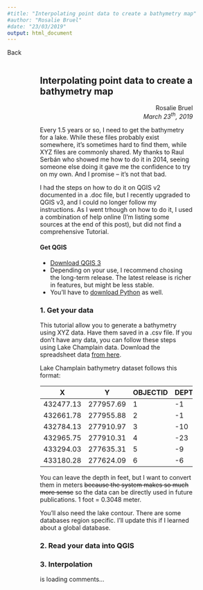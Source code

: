 ```yaml
---
#title: "Interpolating point data to create a bathymetry map"
#author: "Rosalie Bruel"
#date: "23/03/2019"
output: html_document
---
```


<!-- Global site tag (gtag.js) - Google Analytics -->
<script async src="https://www.googletagmanager.com/gtag/js?id=UA-134870808-1"></script>
<script>
  window.dataLayer = window.dataLayer || [];
  function gtag(){dataLayer.push(arguments);}
  gtag('js', new Date());

  gtag('config', 'UA-134870808-1');
</script>

<style>
.full-page{
  float: left;
  width: 70%;
  vertical-align: top;
  text-align: left;
  margin-left: 15%;
  margin-right: 15%;
}
</style

<a href="../blog.html" target="_blank"> Back </a>

<div class="full-page">

## Interpolating point data to create a bathymetry map
<div style="text-align:right">
Rosalie Bruel  
*March 23^th^, 2019*
</div>

Every 1.5 years or so, I need to get the bathymetry for a lake. While these files probably exist somewhere, it's sometimes hard to find them, while  XYZ files are commonly shared.
My thanks to Raul Serbán who showed me how to do it in 2014, seeing someone else doing it gave me the confidence to try on my own. And I promise -- it's not that bad.  

I had the steps on how to do it on QGIS v2 documented in a .doc file, but I recently upgraded to QGIS v3, and I could no longer follow my instructions. As I went trhough on how to do it, I used a combination of help online (I'm listing some sources at the end of this post), but did not find a comprehensive Tutorial.

#### Get QGIS
* <a href="https://qgis.org/en/site/forusers/download.html" target="_blank"> Download QGIS 3 </a>  
* Depending on your use, I recommend chosing the long-term release. The latest release is richer in features, but might be less stable.  
* You'll have to <a href="https://www.python.org" target="_blank">download Python</a> as well.

### 1. Get your data
This tutorial allow you to generate a bathymetry using XYZ data. Have them saved in a .csv file. If you don't have any data, you can follow these steps using Lake Champlain data. Download the spreadsheet data <a href="http://geodata.vermont.gov/datasets/7f451335fc6644e7a7376adbcd6282df_2" target="_blank">from here</a>.

Lake Champlain bathymetry dataset follows this format:  

X	        | Y	         | OBJECTID	 | DEPTH_FT
--------- | ---------- | --------- | --------
432477.13	| 277957.69  | 1	       | -1
432661.78	| 277955.88  | 2	       | -1
432784.13	| 277910.97	 | 3	       | -10
432965.75	| 277910.31  | 4	       | -23
433294.03	| 277635.31	 | 5	       | -9
433180.28	| 277624.09	 | 6	       | -6

You can leave the depth in feet, but I want to convert them in meters ~~because the system makes so much more sense~~ so the data can be directly used in future publications. 1 foot = 0.3048 meter.

You'll also need the lake contour. There are some databases region specific. I'll update this if I learned about a global database.

### 2. Read your data into QGIS

### 3. Interpolation





<!-- begin wwww.htmlcommentbox.com -->
 <div id="HCB_comment_box"><a href="http://www.htmlcommentbox.com"></a> is loading comments...</div>
 <link rel="stylesheet" type="text/css" href="https://www.htmlcommentbox.com/static/skins/bootstrap/twitter-bootstrap.css?v=0" />
 <script type="text/javascript" id="hcb"> /*<!--*/ if(!window.hcb_user){hcb_user={};} (function(){var s=document.createElement("script"), l=hcb_user.PAGE || (""+window.location).replace(/'/g,"%27"), h="https://www.htmlcommentbox.com";s.setAttribute("type","text/javascript");s.setAttribute("src", h+"/jread?page="+encodeURIComponent(l).replace("+","%2B")+"&opts=16862&num=10&ts=1553273262432");if (typeof s!="undefined") document.getElementsByTagName("head")[0].appendChild(s);})(); /*-->*/ </script>
<!-- end www.htmlcommentbox.com -->
</div>